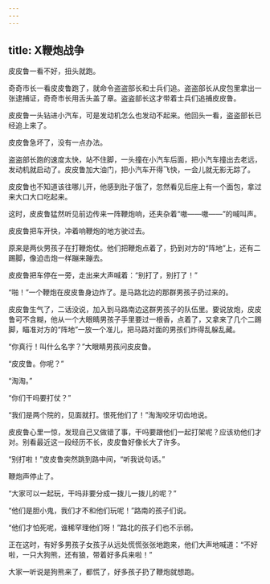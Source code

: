 ```yaml
---
---
---
```

title: X鞭炮战争
---



皮皮鲁一看不好，扭头就跑。

奇奇市长一看皮皮鲁跑了，就命令盗盗部长和士兵们追。盗盗部长从皮包里拿出一张逮捕证，奇奇市长用舌头盖了章。盗盗部长这才带着士兵们追捕皮皮鲁。

皮皮鲁一头钻进小汽车，可是发动机怎么也发动不起来。他回头一看，盗盗部长已经追上来了。

皮皮鲁急坏了，没有一点办法。

盗盗部长跑的速度太快，站不住脚，一头撞在小汽车后面，把小汽车撞出去老远，发动机就启动了。皮皮鲁加大油门，把小汽车开得飞快，一会儿就无影无踪了。

皮皮鲁也不知道该往哪儿开，他感到肚子饿了，忽然看见后座上有一个面包，拿过来大口大口吃起来。

这时，皮皮鲁猛然听见前边传来一阵鞭炮响，还夹杂着“嗷——嗷——”的喊叫声。

皮皮鲁把车开快，冲着响鞭炮的地方驶过去。

原来是两伙男孩子在打鞭炮仗。他们把鞭炮点着了，扔到对方的“阵地”上，还有二踢脚，像迫击炮一样蹦来蹦去。

皮皮鲁把车停在一旁，走出来大声喊着：“别打了，别打了！”

“啪！”一个鞭炮在皮皮鲁身边炸了。是马路北边的那群男孩子扔过来的。

皮皮鲁生气了，二话没说，加入到马路南边这群男孩子的队伍里。要说放炮，皮皮鲁可不含糊，他从一个大眼睛男孩子手里要过一根香，点着了，又拿来了几个二踢脚，瞄准对方的“阵地”一放一个准儿，把马路对面的男孩们炸得乱躲乱藏。

“你真行！叫什么名字？”大眼睛男孩问皮皮鲁。

“皮皮鲁。你呢？”

“淘淘。”

“你们干吗要打仗？”

“我们是两个院的，见面就打。恨死他们了！”淘淘咬牙切齿地说。

皮皮鲁心里一惊，发现自己又做错了事，干吗要跟他们一起打架呢？应该劝他们才对。别看最近这一段经历不长，皮皮鲁好像长大了许多。

“别打啦！”皮皮鲁突然跳到路中间，“听我说句话。”

鞭炮声停止了。

“大家可以一起玩，干吗非要分成一拨儿一拨儿的呢？”

“他们是胆小鬼，我们才不和他们玩呢！”路南的孩子们说。

“他们才怕死呢，谁稀罕理他们呀！”路北的孩子们也不示弱。

正在这时，有好多男孩子女孩子从远处慌慌张张地跑来，他们大声地喊道：“不好啦，一只大狗熊，还有狼，带着好多兵来啦！”

大家一听说是狗熊来了，都慌了，好多孩子扔了鞭炮就想跑。